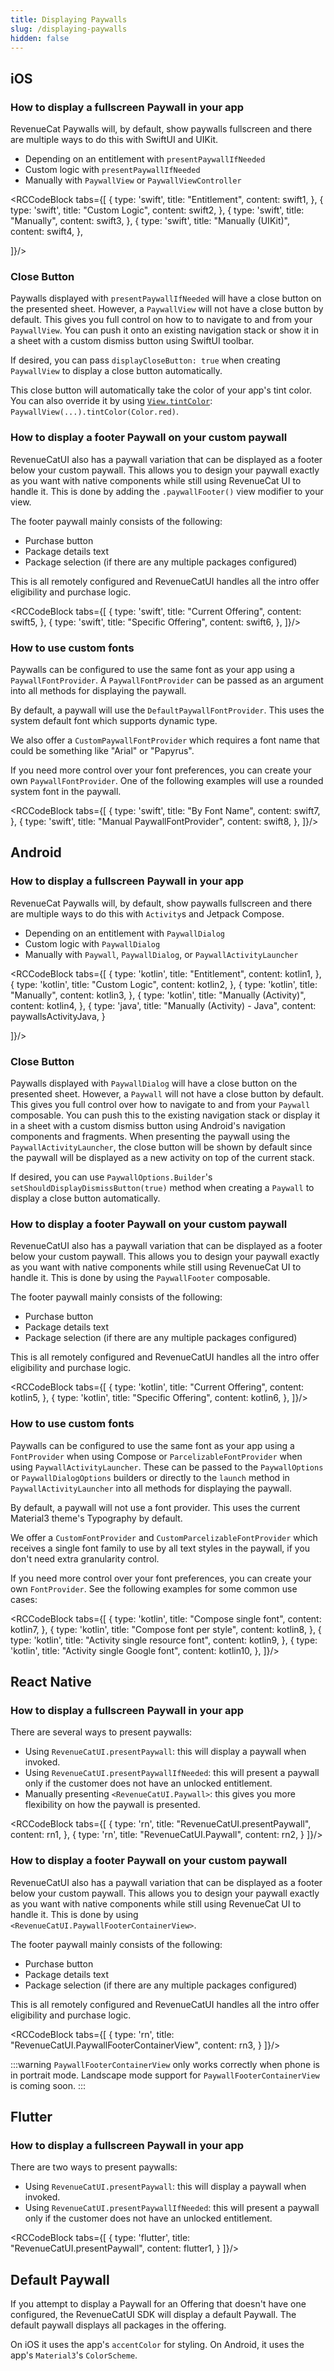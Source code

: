 ```yaml
---
title: Displaying Paywalls
slug: /displaying-paywalls
hidden: false
---
```


## iOS

### How to display a fullscreen Paywall in your app

RevenueCat Paywalls will, by default, show paywalls fullscreen and there are multiple ways to do this with SwiftUI and UIKit.

- Depending on an entitlement with `presentPaywallIfNeeded`
- Custom logic with `presentPaywallIfNeeded`
- Manually with `PaywallView` or `PaywallViewController`



<RCCodeBlock tabs={[
    {
        type: 'swift',
        title: "Entitlement",
        content: swift1,
    },
    {
        type: 'swift',
        title: "Custom Logic",
        content: swift2,
    },
    {
        type: 'swift',
        title: "Manually",
        content: swift3,
    },
    {
        type: 'swift',
        title: "Manually (UIKit)",
        content: swift4,
    },
    
]}/>

### Close Button

Paywalls displayed with `presentPaywallIfNeeded` will have a close button on the presented sheet.
However, a `PaywallView` will not have a close button by default. This gives you full control on how to to navigate to and from your `PaywallView`. You can push it onto an existing navigation stack or show it in a sheet with a custom dismiss button using SwiftUI toolbar.

If desired, you can pass `displayCloseButton: true` when creating `PaywallView` to display a close button automatically.

This close button will automatically take the color of your app's tint color. You can also override it by using [`View.tintColor`](https://developer.apple.com/documentation/swiftui/view/tint(_:)-23xyq): `PaywallView(...).tintColor(Color.red)`.

### How to display a footer Paywall on your custom paywall

RevenueCatUI also has a paywall variation that can be displayed as a footer below your custom paywall. This allows you to design your paywall exactly as you want with native components while still using RevenueCat UI to handle it. This is done by adding the `.paywallFooter()` view modifier to your view.

The footer paywall mainly consists of the following:
- Purchase button
- Package details text
- Package selection (if there are any multiple packages configured)

This is all remotely configured and RevenueCatUI handles all the intro offer eligibility and purchase logic.


<RCCodeBlock tabs={[
    {
        type: 'swift',
        title: "Current Offering",
        content: swift5,
    },
    {
        type: 'swift',
        title: "Specific Offering",
        content: swift6,
    },
]}/>

### How to use custom fonts

Paywalls can be configured to use the same font as your app using a `PaywallFontProvider`. A `PaywallFontProvider` can be passed as an argument into all methods for displaying the paywall.

By default, a paywall will use the `DefaultPaywallFontProvider`. This uses the system default font which supports dynamic type.

We also offer a `CustomPaywallFontProvider` which requires a font name that could be something like "Arial" or "Papyrus".

If you need more control over your font preferences, you can create your own `PaywallFontProvider`. One of the following examples will use a rounded system font in the paywall.


<RCCodeBlock tabs={[
    {
        type: 'swift',
        title: "By Font Name",
        content: swift7,
    },
    {
        type: 'swift',
        title: "Manual PaywallFontProvider",
        content: swift8,
    },
]}/>

## Android

### How to display a fullscreen Paywall in your app

RevenueCat Paywalls will, by default, show paywalls fullscreen and there are multiple ways to do this with `Activity`s and Jetpack Compose.

- Depending on an entitlement with `PaywallDialog`
- Custom logic with `PaywallDialog`
- Manually with `Paywall`, `PaywallDialog`, or `PaywallActivityLauncher`


<RCCodeBlock tabs={[
    {
        type: 'kotlin',
        title: "Entitlement",
        content: kotlin1,
    },
    {
        type: 'kotlin',
        title: "Custom Logic",
        content: kotlin2,
    },
    {
        type: 'kotlin',
        title: "Manually",
        content: kotlin3,
    },
    {
        type: 'kotlin',
        title: "Manually (Activity)",
        content: kotlin4,
    },
    {
        type: 'java',
        title: "Manually (Activity) - Java",
        content: paywallsActivityJava,
    }
    
]}/>

### Close Button

Paywalls displayed with `PaywallDialog` will have a close button on the presented sheet.
However, a `Paywall` will not have a close button by default. This gives you full control over how to navigate to and from your `Paywall` composable. You can push this to the existing navigation stack or display it in a sheet with a custom dismiss button using Android's navigation components and fragments.
When presenting the paywall using the `PaywallActivityLauncher`, the close button will be shown by default since the paywall will be displayed as a new activity on top of the current stack.

If desired, you can use `PaywallOptions.Builder`'s `setShouldDisplayDismissButton(true)` method when creating a `Paywall` to display a close button automatically.

### How to display a footer Paywall on your custom paywall

RevenueCatUI also has a paywall variation that can be displayed as a footer below your custom paywall. This allows you to design your paywall exactly as you want with native components while still using RevenueCat UI to handle it.
This is done by using the `PaywallFooter` composable.

The footer paywall mainly consists of the following:
- Purchase button
- Package details text
- Package selection (if there are any multiple packages configured)

This is all remotely configured and RevenueCatUI handles all the intro offer eligibility and purchase logic.


<RCCodeBlock tabs={[
    {
        type: 'kotlin',
        title: "Current Offering",
        content: kotlin5,
    },
    {
        type: 'kotlin',
        title: "Specific Offering",
        content: kotlin6,
    },
]}/>

### How to use custom fonts

Paywalls can be configured to use the same font as your app using a `FontProvider` when using Compose or `ParcelizableFontProvider` when using `PaywallActivityLauncher`. These can be passed to the `PaywallOptions` or `PaywallDialogOptions` builders or directly to the `launch` method in `PaywallActivityLauncher` into all methods for displaying the paywall.

By default, a paywall will not use a font provider. This uses the current Material3 theme's Typography by default.

We offer a `CustomFontProvider` and `CustomParcelizableFontProvider` which receives a single font family to use by all text styles in the paywall, if you don't need extra granularity control.

If you need more control over your font preferences, you can create your own `FontProvider`. See the following examples for some common use cases:


<RCCodeBlock tabs={[
    {
        type: 'kotlin',
        title: "Compose single font",
        content: kotlin7,
    },
    {
        type: 'kotlin',
        title: "Compose font per style",
        content: kotlin8,
    },
    {
        type: 'kotlin',
        title: "Activity single resource font",
        content: kotlin9,
    },
    {
        type: 'kotlin',
        title: "Activity single Google font",
        content: kotlin10,
    },
]}/>


## React Native

### How to display a fullscreen Paywall in your app

There are several ways to present paywalls:

- Using `RevenueCatUI.presentPaywall`: this will display a paywall when invoked.
- Using `RevenueCatUI.presentPaywallIfNeeded`: this will present a paywall only if the customer does not have an unlocked entitlement.
- Manually presenting `<RevenueCatUI.Paywall>`: this gives you more flexibility on how the paywall is presented.



<RCCodeBlock tabs={[
    {
        type: 'rn',
        title: "RevenueCatUI.presentPaywall",
        content: rn1,
    },
    {
        type: 'rn',
        title: "RevenueCatUI.Paywall",
        content: rn2,
    }
]}/>


### How to display a footer Paywall on your custom paywall

RevenueCatUI also has a paywall variation that can be displayed as a footer below your custom paywall.
This allows you to design your paywall exactly as you want with native components while still using RevenueCat UI to handle it.
This is done by using `<RevenueCatUI.PaywallFooterContainerView>`.

The footer paywall mainly consists of the following:
- Purchase button
- Package details text
- Package selection (if there are any multiple packages configured)

This is all remotely configured and RevenueCatUI handles all the intro offer eligibility and purchase logic.


<RCCodeBlock tabs={[
    {
        type: 'rn',
        title: "RevenueCatUI.PaywallFooterContainerView",
        content: rn3,
    }
]}/>

:::warning
`PaywallFooterContainerView` only works correctly when phone is in portrait mode.
Landscape mode support for `PaywallFooterContainerView` is coming soon.
:::


## Flutter

### How to display a fullscreen Paywall in your app

There are two ways to present paywalls:

- Using `RevenueCatUI.presentPaywall`: this will display a paywall when invoked.
- Using `RevenueCatUI.presentPaywallIfNeeded`: this will present a paywall only if the customer does not have an unlocked entitlement.


<RCCodeBlock tabs={[
    {
        type: 'flutter',
        title: "RevenueCatUI.presentPaywall",
        content: flutter1,
    }
]}/>

## Default Paywall

If you attempt to display a Paywall for an Offering that doesn't have one configured, the RevenueCatUI SDK will display a default Paywall.
The default paywall displays all packages in the offering.

On iOS it uses the app's `accentColor` for styling.
On Android, it uses the app's `Material3`'s `ColorScheme`.

